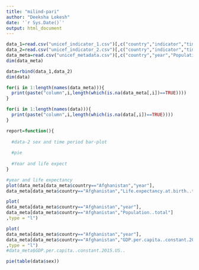 ---
title: "milind-pari"
author: "Deeksha Lokesh"
date: '`r Sys.Date()`'
output: html_document
---


```{r}
data_1=read.csv("unicef_indicator_1.csv")[,c("country","indicator","time_period","obs_value","sex","current_age")]
data_2=read.csv("unicef_indicator_2.csv")[,c("country","indicator","time_period","obs_value","sex","current_age")]
data_meta=read.csv("unicef_metadata.csv")[,c("country","year","Population..total","GDP.per.capita..constant.2015.US..","GNI..current.US..","Inflation..consumer.prices..annual...","Life.expectancy.at.birth..total..years.")]
dim(data_meta)
```

```{r}
data=rbind(data_1,data_2)
dim(data)
```
```{r}
for(i in 1:length(names(data_meta))){
  print(paste("column",i,length(which(is.na(data_meta[,i])==TRUE))))
}

```


```{r}
for(i in 1:length(names(data))){
  print(paste("column",i,length(which(is.na(data[,i])==TRUE))))
}

```

```{r}
report=function(){
  
  #data-2 sex and time period bar-plot
  
  #pie
  
  #Year and life expect
}
```

```{r}
#year and life expectancy
plot(data_meta[data_meta$country=="Afghanistan","year"],
data_meta[data_meta$country=="Afghanistan","Life.expectancy.at.birth..total..years."],type="l")

```

```{r}
plot(
data_meta[data_meta$country=="Afghanistan","year"],
data_meta[data_meta$country=="Afghanistan","Population..total"]
,type = "l")
```

```{r}
plot(
data_meta[data_meta$country=="Afghanistan","year"],
data_meta[data_meta$country=="Afghanistan","GDP.per.capita..constant.2015.US.."]
,type = "l")
#data_meta$GDP.per.capita..constant.2015.US..
```


```{r}
pie(table(data$sex))

```

